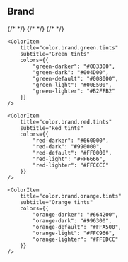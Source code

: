 
<Meta title="Colours/Brand" />

## Brand

<ColorPalette>
    {/* <ColorItem
        title="color.brand.blue"
        subtitle="Blue"
        colors={{ blue: "#1B33CB" }}
    /> */}
    {/* <ColorItem
        title="color.brand.butter-yellow"
        subtitle="Butter Yellow"
        colors={{ 'butter-yellow': "#D8CA9D" }}
    />     */}
    <ColorItem
        title="color.brand.ral-9005"
        subtitle="RAL 9005"
        colors={{ "RAL-9005": "#0A0C10" }}
    />
    <ColorItem
        title="color.brand.ral-9016"
        subtitle="RAL 9016"
        colors={{ "RAL-9016": "#F1F0EA" }}
    />    
    {/* <ColorItem
        title="color.brand.butter-yellow.tints"
        subtitle="Butter Yellow tints"
        colors={{                        
            "butter-yellow-darker": "#9D863E",
            "butter-yellow-dark": "#C2AC66",
            "butter-yellow-default": "#D8CA9D",
            "butter-yellow-light": "#E6DDC1",
            "butter-yellow-lighter": "#F5F1E5"
        }}
    />     */}
    <ColorItem
        title="color.brand.grey.tints"
        subtitle="Grey tints"
        colors={{                        
            "grey-darker": "#333",
            "grey-dark": "#666",
            "grey-default": "#999",
            "grey-light": "#D1D1D1",
            "grey-lighter": "#F1F1F1"
        }}
    />
    <ColorItem
        title="color.brand.base"
        subtitle="Base"
        colors={{                        
            "transparent": "transparent",
            "black": "#000",
            "white": "#FFF"            
        }}
    />
    <ColorItem
        title="color.brand.blue.tints"
        subtitle="Blue tints"
        colors={{                        
            "blue-darker": "#0F1C71",
            "blue-dark": "#15289E",
            "blue-default": "#1B33CB",
            "blue-light": "#6174EA",
            "blue-lighter": "#BBC3F6"
        }}
    />    
    <ColorItem
        title="color.brand.yellow.tints"
        subtitle="Yellow tints"
        colors={{                        
            "yellow-darker": "#999900",
            "yellow-dark": "#CCCC00",
            "yellow-default": "#FFFF00",
            "yellow-light": "#FFFF66",
            "yellow-lighter": "#FFFF99"
        }}
    />

    <ColorItem
        title="color.brand.green.tints"
        subtitle="Green tints"
        colors={{                        
            "green-darker": "#003300",
            "green-dark": "#004D00",
            "green-default": "#008000",
            "green-light": "#00E500",
            "green-lighter": "#B2FFB2"
        }}
    />

    <ColorItem
        title="color.brand.red.tints"
        subtitle="Red tints"
        colors={{                        
            "red-darker": "#660000",
            "red-dark": "#990000",
            "red-default": "#FF0000",
            "red-light": "#FF6666",
            "red-lighter": "#FFCCCC"
        }}
    />

    <ColorItem
        title="color.brand.orange.tints"
        subtitle="Orange tints"
        colors={{                        
            "orange-darker": "#664200",
            "orange-dark": "#996300",
            "orange-default": "#FFA500",
            "orange-light": "#FFC966",
            "orange-lighter": "#FFEDCC"
        }}
    />
</ColorPalette>
